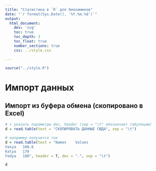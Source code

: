 ```yaml
---
title: "Статистика в `R` для биохимиков"
date: "`r format(Sys.Date(), '%Y.%m.%d')`"
output: 
  html_document:
    dev: 'svg'
    toc: true
    toc_depth: 3
    toc_float: true
    number_sections: true
    css: ../style.css
    
---
```


```r
source("../style.R")
```

# Импорт данных

## Импорт из буфера обмена (скопировано в Excel)

```r
# + указать параметры dec, header (sep = "\t" обозначает табуляцию)
d = read.table(text = "СКОПИРОВАТЬ ДАННЫЕ СЮДА", sep = "\t") 

# например получится так
d = read.table(text = "Names 	Values
Vasya	160.6
Katya	170
Fedya	180", header = T, dec = ".", sep = "\t")

d
```